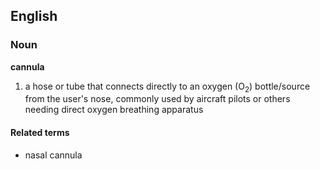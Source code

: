 == English ==
=== Noun ===
'''cannula'''
# a hose or tube that connects directly to an oxygen (O<sub>2</sub>) bottle/source from the user's nose, commonly used by aircraft pilots or others needing direct oxygen breathing apparatus
==== Related terms ====
*nasal cannula